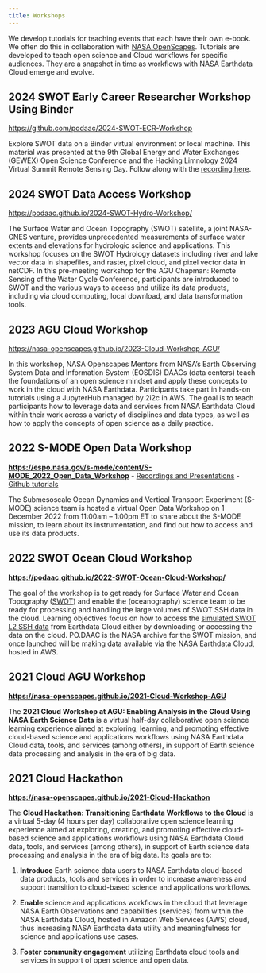 ```yaml
---
title: Workshops
---
```


We develop tutorials for teaching events that each have their own e-book. We often do this in collaboration with [NASA OpenScapes](https://nasa-openscapes.github.io/). Tutorials are developed to teach open science and Cloud workflows for specific audiences. They are a snapshot in time as workflows with NASA Earthdata Cloud emerge and evolve.

## 2024 SWOT Early Career Researcher Workshop Using Binder

[https://github.com/podaac/2024-SWOT-ECR-Workshop](https://github.com/podaac/2024-SWOT-ECR-Workshop)

Explore SWOT data on a Binder virtual environment or local machine. This material was presented at the 9th Global Energy and Water Exchanges (GEWEX) Open Science Conference and the Hacking Limnology 2024 Virtual Summit Remote Sensing Day. Follow along with the [recording here](https://www.youtube.com/watch?v=7qqiUqR43_8&list=PLDWiCz1Ka4kRhE-g39HwvvyMLtn87m1vH&index=4).

## 2024 SWOT Data Access Workshop

[https://podaac.github.io/2024-SWOT-Hydro-Workshop/](https://podaac.github.io/2024-SWOT-Hydro-Workshop/)

The Surface Water and Ocean Topography (SWOT) satellite, a joint NASA-CNES venture, provides unprecedented measurements of surface water extents and elevations for hydrologic science and applications. This workshop focuses on the SWOT Hydrology datasets including river and lake vector data in shapefiles, and raster, pixel cloud, and pixel vector data in netCDF. In this pre-meeting workshop for the AGU Chapman: Remote Sensing of the Water Cycle Conference, participants are introduced to SWOT and the various ways to access and utilize its data products, including via cloud computing, local download, and data transformation tools.

## 2023 AGU Cloud Workshop

[https://nasa-openscapes.github.io/2023-Cloud-Workshop-AGU/](https://nasa-openscapes.github.io/2023-Cloud-Workshop-AGU/)

In this workshop, NASA Openscapes Mentors from NASA’s Earth Observing System Data and Information System (EOSDIS) DAACs (data centers) teach the foundations of an open science mindset and apply these concepts to work in the cloud with NASA Earthdata. Participants take part in hands-on tutorials using a JupyterHub managed by 2i2c in AWS. The goal is to teach participants how to leverage data and services from NASA Earthdata Cloud within their work across a variety of disciplines and data types, as well as how to apply the concepts of open science as a daily practice. 

## 2022 S-MODE Open Data Workshop

[**https://espo.nasa.gov/s-mode/content/S-MODE_2022_Open_Data_Workshop**](https://espo.nasa.gov/s-mode/content/S-MODE_2022_Open_Data_Workshop){.uri} - [Recordings and Presentations](https://espo.nasa.gov/s-mode/content/S-MODE_2022_ODW_Recording_and_Presentations) - [Github tutorials](https://github.com/podaac/2022-SMODE-Open-Data-Workshop)

The Submesoscale Ocean Dynamics and Vertical Transport Experiment (S-MODE) science team is hosted a virtual Open Data Workshop on 1 December 2022 from 11:00am – 1:00pm ET to share about the S-MODE mission, to learn about its instrumentation, and find out how to access and use its data products.

## 2022 SWOT Ocean Cloud Workshop

[**https://podaac.github.io/2022-SWOT-Ocean-Cloud-Workshop/**](https://podaac.github.io/2022-SWOT-Ocean-Cloud-Workshop/){.uri}

The goal of the workshop is to get ready for Surface Water and Ocean Topography ([SWOT](https://swot.jpl.nasa.gov/)) and enable the (oceanography) science team to be ready for processing and handling the large volumes of SWOT SSH data in the cloud. Learning objectives focus on how to access the [simulated SWOT L2 SSH data](https://podaac.jpl.nasa.gov/announcements/2022-01-31-Release-simulated-SWOT-SSH-version1-datasets) from Earthdata Cloud either by downloading or accessing the data on the cloud. PO.DAAC is the NASA archive for the SWOT mission, and once launched will be making data available via the NASA Earthdata Cloud, hosted in AWS.

## 2021 Cloud AGU Workshop

[**https://nasa-openscapes.github.io/2021-Cloud-Workshop-AGU**](https://nasa-openscapes.github.io/2021-Cloud-Workshop-AGU){.uri}

The **2021 Cloud Workshop at AGU: Enabling Analysis in the Cloud Using NASA Earth Science Data** is a virtual half-day collaborative open science learning experience aimed at exploring, learning, and promoting effective cloud-based science and applications workflows using NASA Earthdata Cloud data, tools, and services (among others), in support of Earth science data processing and analysis in the era of big data.

## 2021 Cloud Hackathon

[**https://nasa-openscapes.github.io/2021-Cloud-Hackathon**](https://nasa-openscapes.github.io/2021-Cloud-Hackathon){.uri}

The **Cloud Hackathon: Transitioning Earthdata Workflows to the Cloud** is a virtual 5-day (4 hours per day) collaborative open science learning experience aimed at exploring, creating, and promoting effective cloud-based science and applications workflows using NASA Earthdata Cloud data, tools, and services (among others), in support of Earth science data processing and analysis in the era of big data. Its goals are to:

1.  **Introduce** Earth science data users to NASA Earthdata cloud-based data products, tools and services in order to increase awareness and support transition to cloud-based science and applications workflows.

2.  **Enable** science and applications workflows in the cloud that leverage NASA Earth Observations and capabilities (services) from within the NASA Earthdata Cloud, hosted in Amazon Web Services (AWS) cloud, thus increasing NASA Earthdata data utility and meaningfulness for science and applications use cases.

3.  **Foster community engagement** utilizing Earthdata cloud tools and services in support of open science and open data.
